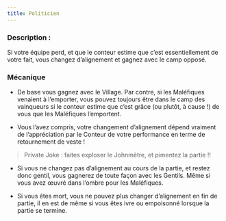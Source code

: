 ```yaml
---
title: Politicien
---
```



<Role POLITICIEN header />

### Description :
Si votre équipe perd, et que le conteur estime que c’est essentiellement de votre fait, vous changez d’alignement et gagnez avec le camp opposé.


### Mécanique

- De base vous gagnez avec le Village. Par contre, si les Maléfiques venaient à l’emporter, vous pouvez toujours être dans le camp des vainqueurs si le conteur estime que c’est grâce (ou plutôt, à cause !) de vous que les Maléfiques l’emportent.

- Vous l’avez compris, votre changement d’alignement dépend vraiment de l’appréciation par le Conteur de votre performance en terme de retournement de veste !
> Private Joke : faites exploser le Johnmètre, et pimentez la partie !!

- Si vous ne changez pas d’alignement au cours de la partie, et restez donc gentil, vous gagnerez de toute façon avec les Gentils. Même si vous avez œuvré dans l’ombre pour les Maléfiques.

- Si vous êtes mort, vous ne pouvez plus changer d’alignement en fin de partie, il en est de même si vous êtes ivre ou empoisonné lorsque la partie se termine.

